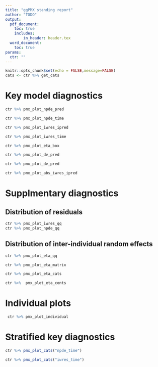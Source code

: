 ```yaml
---
title: "ggPMX standing report"
author: "TODO"
output: 
  pdf_document:
    toc: true
    includes:
        in_header: header.tex 
  word_document:
    toc: true
params:
  ctr: ""
---
```


```r
knitr::opts_chunk$set(echo = FALSE,message=FALSE)
cats <- ctr %>% get_cats

```


# Key model diagnostics

```r
ctr %>% pmx_plot_npde_pred
```

```r
ctr %>% pmx_plot_npde_time
```

```r
ctr %>% pmx_plot_iwres_ipred
```

```r
ctr %>% pmx_plot_iwres_time
```

```r
ctr %>% pmx_plot_eta_box
```

```r
ctr %>% pmx_plot_dv_pred
```

```r
ctr %>% pmx_plot_dv_pred
```

```r
ctr %>% pmx_plot_abs_iwres_ipred
```
\newpage
# Supplmentary diagnostics

## Distribution of residuals

```r
ctr %>% pmx_plot_iwres_qq
ctr %>% pmx_plot_npde_qq
```

## Distribution of inter-individual random effects

```r
ctr %>% pmx_plot_eta_qq
```
\blandscape
```r
ctr %>% pmx_plot_eta_matrix
```
\elandscape

```r
ctr %>% pmx_plot_eta_cats
```

```r
ctr %>%  pmx_plot_eta_conts
```


\newpage
# Individual plots


```r
 ctr %>% pmx_plot_individual
```


# Stratified key diagnostics 

```r

ctr %>% pmx_plot_cats("npde_time")
```


```r
ctr %>% pmx_plot_cats("iwres_time")


```
